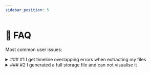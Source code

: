 ```yaml
---
sidebar_position: 5
---
```



# 🤔 FAQ

Most common user issues:

<details>
  <summary>
    ### #1 I get timeline overlapping errors when extracting my files
  </summary>

Verify your <ExcelIcon /> configuration for the files mentioned
in console's error.

The application does not allow two audio events happening
at the same time in a given interval for a given <b>site</b>.

</details>

<details>
  <summary>
    ### #2 I generated a full <StorageIcon /> storage file and can not visualise it
  </summary>

Make sure to `Quit` the Processing menu before loading to Visualisation.

</details>
